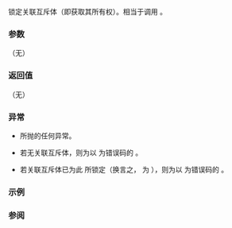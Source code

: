 {{cpp/thread/unique_lock/title|lock}}
{{cpp/thread/unique_lock/navbar}}
{{dcl begin}}
{{dcl|since=c++11|1=
void lock();
}}
{{dcl end}}

锁定关联互斥体（即获取其所有权）。相当于调用 {{c|mutex()-&gt;lock()}}。

===参数===
（无）

===返回值===
（无）

===异常===
* {{c|mutex()-&gt;lock()}} 所抛的任何异常。

* 若无关联互斥体，则为以 {{lc|std::errc::operation_not_permitted}} 为错误码的 {{lc|std::system_error}}。

* 若关联互斥体已为此 {{tt|unique_lock}} 所锁定（换言之，{{lc|owns_lock()}} 为 {{c|true}}），则为以 {{lc|std::errc::resource_deadlock_would_occur}} 为错误码的 {{lc|std::system_error}}。

===示例===
{{example
|下列示例用 {{tt|lock}} 重获得被解锁的互斥体。
|p=true
|code=
#include &lt;chrono&gt;
#include &lt;iostream&gt;
#include &lt;mutex&gt;
#include &lt;thread&gt;
#include &lt;vector&gt;

int main()
{
    int counter = 0;
    std::mutex counter_mutex;
    std::vector&lt;std::thread&gt; threads;
  
    auto worker_task = [&amp;](int id)
    {
        std::unique_lock&lt;std::mutex&gt; lock(counter_mutex);
        ++counter;
        std::cout &lt;&lt; id &lt;&lt; ", 内部计数器: " &lt;&lt; counter &lt;&lt; '\n';
        lock.unlock();

        // 我们模拟昂贵操作时不保有锁
        std::this_thread::sleep_for(std::chrono::seconds(1));

        lock.lock();
        ++counter;
        std::cout &lt;&lt; id &lt;&lt; ", 最终计数器: " &lt;&lt; counter &lt;&lt; '\n';
    };

    for (int i = 0; i &lt; 10; ++i)
        threads.emplace_back(worker_task, i);

    for (auto &amp;thread : threads)
        thread.join();
}
|output=
0, 内部计数器: 1
1, 内部计数器: 2
2, 内部计数器: 3
3, 内部计数器: 4
4, 内部计数器: 5
5, 内部计数器: 6
6, 内部计数器: 7
7, 内部计数器: 8
8, 内部计数器: 9
9, 内部计数器: 10
6, 最终计数器: 11
3, 最终计数器: 12
4, 最终计数器: 13
2, 最终计数器: 14
5, 最终计数器: 15
0, 最终计数器: 16
1, 最终计数器: 17
7, 最终计数器: 18
9, 最终计数器: 19
8, 最终计数器: 20
}}

===参阅===
{{dsc begin}}
{{dsc inc|cpp/thread/unique_lock/dsc try_lock}}
{{dsc inc|cpp/thread/unique_lock/dsc unlock}}
{{dsc end}}

{{langlinks|de|en|es|fr|it|ja|pt|ru}}